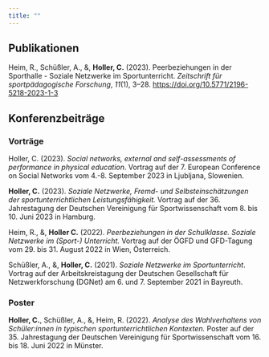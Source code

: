 ```yaml
---
title: ""
---
```


## Publikationen

Heim, R., Schüßler, A., &, **Holler, C.** (2023). Peerbeziehungen in der Sporthalle - Soziale Netzwerke im Sportunterricht. *Zeitschrift für sportpädagogische Forschung*, *11*(1), 3--28. <https://doi.org/10.5771/2196-5218-2023-1-3>

## Konferenzbeiträge

### Vorträge

Holler, C. (2023). *Social networks, external and self-assessments of performance in physical education*. Vortrag auf der 7. European Conference on Social Networks vom 4.-8. September 2023 in Ljubljana, Slowenien.

**Holler, C.** (2023). *Soziale Netzwerke, Fremd- und Selbsteinschätzungen der sportunterrichtlichen Leistungsfähigkeit.* Vortrag auf der 36. Jahrestagung der Deutschen Vereinigung für Sportwissenschaft vom 8. bis 10. Juni 2023 in Hamburg.

Heim, R., &, **Holler C.** (2022). *Peerbeziehungen in der Schulklasse. Soziale Netzwerke im (Sport-) Unterricht.* Vortrag auf der ÖGFD und GFD-Tagung vom 29. bis 31. August 2022 in Wien, Österreich.

Schüßler, A., &, **Holler, C.** (2021). *Soziale Netzwerke im Sportunterricht*. Vortrag auf der Arbeitskreistagung der Deutschen Gesellschaft für Netzwerkforschung (DGNet) am 6. und 7. September 2021 in Bayreuth.

### Poster

**Holler, C.**, Schüßler, A., &, Heim, R. (2022). *Analyse des Wahlverhaltens von Schüler:innen in typischen sportunterrichtlichen Kontexten.* Poster auf der 35. Jahrestagung der Deutschen Vereinigung für Sportwissenschaft vom 16. bis 18. Juni 2022 in Münster.
